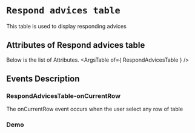 <!-- Custom-MDX-Documentation.mdx -->

# `Respond advices table`

 
This table is used to display responding advices


## Attributes of Respond advices table
Below is the list of Attributes.
<ArgsTable of={ RespondAdvicesTable } /> 

## Events Description

### RespondAdvicesTable-onCurrentRow

The onCurrentRow event occurs when the user select any row of table

### Demo

<Canvas>
<Story id="respondadvicestable--primary" />
</Canvas>

 